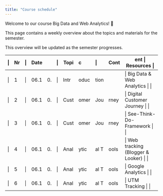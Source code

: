 ```yaml
---
title: "Course schedule"
---
```


Welcome to our course Big Data and Web Analytics! 👋  

This page contains a weekly overview about the topics and materials for the semester.

:::{.callout-note}
This overview will be updated as the semester progresses.
:::


|	Nr	|	Date	|	Topic	|	Content	|	Resources	|
---	---	---	---	---	---	---	---	---	---	---
|	1	|	06.10.	|	Introduction	|	Big Data & Web Analytics	|		|
|	2	|	06.10.	|	Customer Journey	|	Digital Customer Journey	|		|
|	3	|	06.10.	|	Customer Journey	|	See-Think-Do-Framework	|		|
|	4	|	06.10.	|	Analytical Tools	|	Web tracking (Blogger & Looker)	|		|
|	5	|	06.10.	|	Analytical Tools	|	Google Analytics	|		|
|	6	|	06.10.	|	Analytical Tools	|	UTM Tracking	|		|